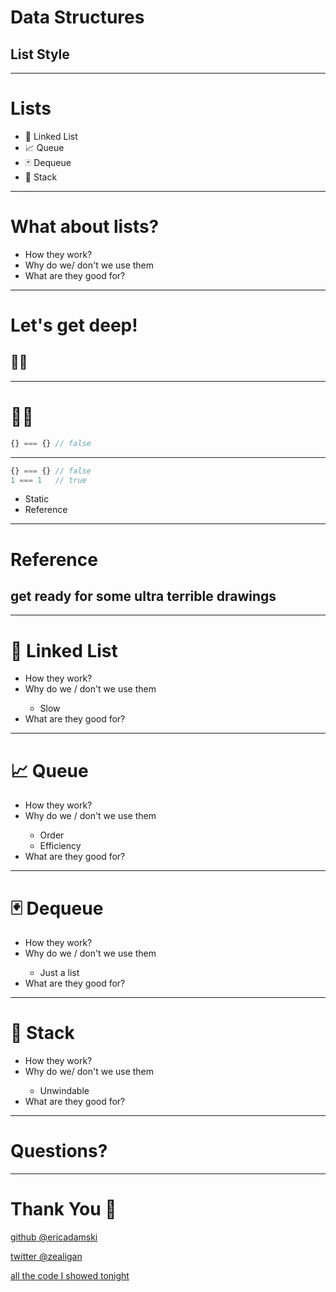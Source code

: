 
<Head>
  <title>Data Structures - Lists</title>
  <meta name="twitter:card" content="summary_large_image" />
  <meta name="twitter:site" content="@zealigan" />
  <meta name="twitter:title" content="Data Structures - List Style" />
  <meta
    name="twitter:description"
    content="An introduction into Linked Lists, Queues, Dequeus, and Stacks"
  />
  <meta name="twitter:image" content="" />
</Head>

# Data Structures

## List Style

---

# Lists

<ul>
  <Appear>
    <li>🔗 Linked List</li>
    <li>📈 Queue</li>
    <li>🃏 Dequeue</li>
    <li>📑 Stack</li>
  </Appear>
</ul>

---

# What about lists?

<ul>
  <Appear>
    <li>How they work?</li>
    <li>Why do we/ don't we use them</li>
    <li>What are they good for?</li>
  </Appear>
</ul>

---

# Let's get deep!

## 🐏🧠

---

# 🐏🧠

```javascript
{} === {} // false
```

---

```javascript
{} === {} // false
1 === 1   // true
```

<ul>
  <Appear>
    <li>Static</li>
    <li>Reference</li>
  </Appear>
</ul>

---

# Reference

## get ready for some ultra terrible drawings

---

# 🔗 Linked List

<ul>
  <Appear>
    <li>How they work?</li>
    <li>Why do we / don't we use them</li>
    <ul>
      <li>Slow</li>
    </ul>
    <li>What are they good for?</li>
  </Appear>
</ul>

---

# 📈 Queue

<ul>
  <Appear>
    <li>How they work?</li>
    <li>Why do we / don't we use them</li>
    <ul>
      <li>Order</li>
      <li>Efficiency</li>
    </ul>
    <li>What are they good for?</li>
  </Appear>
</ul>

---

# 🃏 Dequeue

<ul>
  <Appear>
    <li>How they work?</li>
    <li>Why do we / don't we use them</li>
    <ul>
      <li>Just a list</li>
    </ul>
    <li>What are they good for?</li>
  </Appear>
</ul>

---

# 📑 Stack

<ul>
  <Appear>
    <li>How they work?</li>
    <li>Why do we/ don't we use them</li>
    <ul>
      <li>Unwindable</li>
    </ul>
    <li>What are they good for?</li>
  </Appear>
</ul>

---

# Questions?

---

# Thank You 🦞

[github @ericadamski](https://github.com/ericadamski)

[twitter @zealigan](https://twitter.com/zealigan)

[all the code I showed tonight](https://github.com/ericadamski/list-structures)
